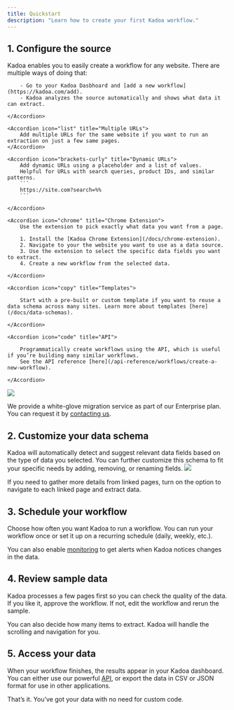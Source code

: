 ```yaml
---
title: Quickstart
description: "Learn how to create your first Kadoa workflow."
---
```


## 1. Configure the source
Kadoa enables you to easily create a workflow for any website. There are multiple ways of doing that:

<AccordionGroup>
    <Accordion icon="wand-magic-sparkles" title="Auto-Detect Setup (recommended)">

        - Go to your Kadoa Dasbhoard and [add a new workflow](https://kadoa.com/add).
        - Kadoa analyzes the source automatically and shows what data it can extract.

    </Accordion>

    <Accordion icon="list" title="Multiple URLs">
        Add multiple URLs for the same website if you want to run an extraction on just a few same pages.
    </Accordion>

    <Accordion icon="brackets-curly" title="Dynamic URLs">
        Add dynamic URLs using a placeholder and a list of values.
        Helpful for URLs with search queries, product IDs, and similar patterns.
        ```
        https://site.com?search=%%
        ```

    </Accordion>

    <Accordion icon="chrome" title="Chrome Extension">
        Use the extension to pick exactly what data you want from a page.

        1. Install the [Kadoa Chrome Extension](/docs/chrome-extension).
        2. Navigate to your the website you want to use as a data source.
        3. Use the extension to select the specific data fields you want to extract.
        4. Create a new workflow from the selected data.

    </Accordion>

    <Accordion icon="copy" title="Templates">

        Start with a pre-built or custom template if you want to reuse a data schema across many sites. Learn more about templates [here](/docs/data-schemas).

    </Accordion>

    <Accordion icon="code" title="API">

        Programmatically create workflows using the API, which is useful if you’re building many similar workflows.
        See the API reference [here](/api-reference/workflows/create-a-new-workflow).

    </Accordion>
</AccordionGroup>
<img src="/images/source-configuration.png"  />

<Note>We provide a white-glove migration service as part of our Enterprise plan. You can request it by [contacting us](https://www.kadoa.com/contact?type=sales).</Note>


## 2. Customize your data schema

Kadoa will automatically detect and suggest relevant data fields based on the type of data you selected. You can further customize this schema to fit your specific needs by adding, removing, or renaming fields.
<img src="/images/data-editor.png"  />

If you need to gather more details from linked pages, turn on the option to navigate to each linked page and extract data.


## 3. Schedule your workflow

Choose how often you want Kadoa to run a workflow.
You can run your workflow once or set it up on a recurring schedule (daily, weekly, etc.).

You can also enable [monitoring](/docs/monitoring) to get alerts when Kadoa notices changes in the data.

## 4. Review sample data

Kadoa processes a few pages first so you can check the quality of the data. If you like it, approve the workflow. If not, edit the workflow and rerun the sample.


You can also decide how many items to extract. Kadoa will handle the scrolling and navigation for you.


## 5. Access your data

When your workflow finishes, the results appear in your Kadoa dashboard. You can either use our powerful [API](/api-reference), or export the data in CSV or JSON format for use in other applications.

That’s it. You’ve got your data with no need for custom code.
